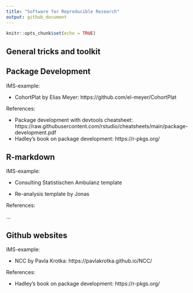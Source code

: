 ```yaml
---
title: "Software for Reproducible Research"
output: github_document
---
```


```r
knitr::opts_chunk$set(echo = TRUE)
```


## General tricks and toolkit 

## Package Development

IMS-example:

- CohortPlat by Elias Meyer: https://github.com/el-meyer/CohortPlat

References:

- Package development with devtools cheatsheet: https://raw.githubusercontent.com/rstudio/cheatsheets/main/package-development.pdf
- Hadley's book on package development: https://r-pkgs.org/

## R-markdown

IMS-example:

- Consulting Statistischen Ambulanz template

- Re-analysis template by Jonas

References:

...

## Github websites

IMS-example:


- NCC by Pavla Krotka: https://pavlakrotka.github.io/NCC/


References:

- Hadley's book on package development: https://r-pkgs.org/
